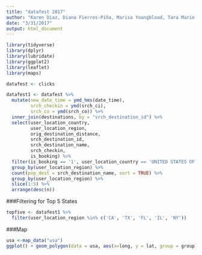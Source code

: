```yaml
---
title: "datafest 2017"
author: "Karen Diaz, Diana Fierros-Piña, Marisa Youngblood, Tara Marin, and Marta García"
date: "3/31/2017"
output: html_document
---
```


```r
library(tidyverse)
library(dplyr)
library(lubridate)
library(ggplot2)
library(leaflet)
library(maps)

datafest <- clicks
```

```r

datafest1 <- datafest %>%
  mutate(new_date_time = ymd_hms(date_time),
         srch_checkin = ymd(srch_ci),
         srch_co = ymd(srch_co)) %>%
  inner_join(destinations, by = "srch_destination_id") %>%
  select(user_location_country, 
         user_location_region,
         orig_destination_distance,
         srch_destination_id,
         srch_destination_name,
         srch_checkin, 
         is_booking) %>%
  filter(is_booking == '1', user_location_country == 'UNITED STATES OF AMERICA') %>%
  group_by(user_location_region) %>%
  count(pop_dest = srch_destination_name, sort = TRUE) %>%
  group_by(user_location_region) %>%
  slice(1:5) %>%
  arrange(desc(n))
```
###Filtering for Top 5 States
```r
topfive <- datafest1 %>%
  filter(user_location_region %in% c('CA', 'TX', 'FL', 'IL', 'NY'))
```
###Map
```r
usa <-map_data("usa")
ggplot() + geom_polygon(data = usa, aes(x=long, y = lat, group = group)) + coord_fixed(1.3)
```

